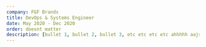 ---
company: FGF Brands
title: DevOps & Systems Engineer
date: May 2020 - Dec 2020
order: doesnt matter
description: [bullet 1, bullet 2, bullet 3, etc etc etc etc ahhhhh aajsdajksdhajksdd adjaksdnajksd askdkjasdak dasdjasdkaksdjansd asdlkqelqweqwelqkmeqw asda;dk;lqwkd;lqkwd]
---
